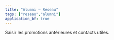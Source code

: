 ```yaml
---
title: "Alumni – Réseau"
tags: ["reseau","alumni"]
application_bf: true
---
```


Saisir les promotions antérieures et contacts utiles.
